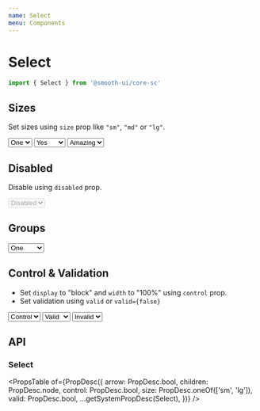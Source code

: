 ```yaml
---
name: Select
menu: Components
---
```



# Select

```js
import { Select } from '@smooth-ui/core-sc'
```

## Sizes

Set sizes using `size` prop like `"sm"`, `"md"` or `"lg"`.

<Playground>
  <BlockList>
    <Select size="sm" placeholder="Small">
      <option value="one">One</option>
      <option value="two">Two</option>
    </Select>
    <Select size="md" placeholder="Medium">
      <option value="yes">Yes</option>
      <option value="no">No</option>
      <option value="maybe">Maybe</option>
    </Select>
    <Select size="lg" placeholder="Large">
      <option value="amazing">Amazing</option>
      <option value="great">Great</option>
    </Select>
  </BlockList>
</Playground>

## Disabled

Disable using `disabled` prop.

<Playground>
  <Select disabled placeholder="Disabled">
    <option>Disabled</option>
  </Select>
</Playground>

## Groups

<Playground>
  <Select>
    <optgroup label="Group 1">
      <option value="one">One</option>
      <option value="two">Two</option>
    </optgroup>
    <optgroup label="Group 2">
      <option value="three">Three</option>
      <option value="four">Four</option>
    </optgroup>
  </Select>
</Playground>

## Control & Validation

- Set `display` to "block" and `width` to "100%" using `control` prop.
- Set validation using `valid` or `valid={false}`

<Playground>
  <BlockList>
    <Select control>
      <option>Control</option>
      <option>Other</option>
    </Select>
    <Select control valid>
      <option>Valid</option>
      <option>Other</option>
    </Select>
    <Select control valid={false}>
      <option>Invalid</option>
      <option>Other</option>
    </Select>
  </BlockList>
</Playground>

## API

### Select

<PropsTable
  of={PropDesc({
    arrow: PropDesc.bool,
    children: PropDesc.node,
    control: PropDesc.bool,
    size: PropDesc.oneOf(['sm', 'lg']),
    valid: PropDesc.bool,
    ...getSystemPropDesc(Select),
  })}
/>
